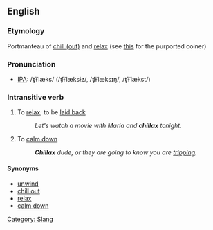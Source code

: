 ==English==
===Etymology===
Portmanteau of [[chill out|chill (out)]] and [[relax]] (see [http://www.elmwoodstrip.com/elmwood/blogDisplay/index.php?u=hodown&id=46 this] for the purported coiner)

===Pronunciation===
* [[Wiktionary:Pronunciation_key|IPA]]: /ʧɨˈlæks/ (/ʧɨˈlæksɨz/, /ʧɨˈlæksɪŋ/, /ʧɨˈlækst/)

===Intransitive verb===
{{en-infl-reg-sibilant|chilla|x|}}
# To [[relax]]; to be [[laid back]]
#:''Let's watch a movie with Maria and '''chillax''' tonight.''
# To [[calm down]]
#:'''''Chillax''' dude, or they are going to know you are [[tripping]].''

====Synonyms====
*[[unwind]]
*[[chill out]]
*[[relax]]
*[[calm down]]

[[Category: Slang]]